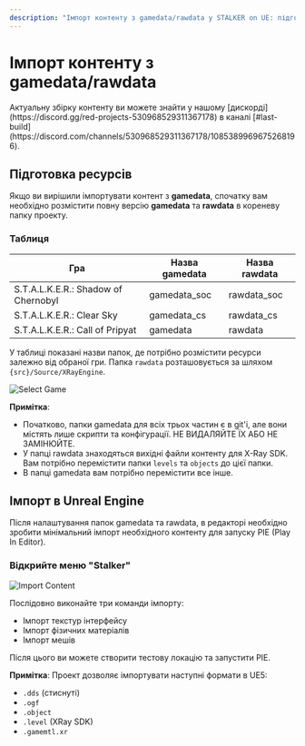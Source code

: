 ```yaml
---
description: "Імпорт контенту з gamedata/rawdata у STALKER on UE: підготовка ресурсів, налаштування директорій, мінімальний імпорт для PIE."
---
```



# Імпорт контенту з gamedata/rawdata
<Callout type="info" emoji="ℹ️">
  Актуальну збірку контенту ви можете знайти у нашому [дискорді](https://discord.gg/red-projects-530968529311367178) в каналі [#last-build](https://discord.com/channels/530968529311367178/1085389969675268196).
</Callout>

## Підготовка ресурсів
Якщо ви вирішили імпортувати контент з **gamedata**, спочатку вам необхідно розмістити повну версію **gamedata** та **rawdata** в кореневу папку проекту.

### Таблиця

| Гра                                 | Назва gamedata | Назва rawdata |
|-------------------------------------|----------------|---------------|
| S.T.A.L.K.E.R.: Shadow of Chernobyl | gamedata_soc   | rawdata_soc   |
| S.T.A.L.K.E.R.: Clear Sky           | gamedata_cs    | rawdata_cs    |
| S.T.A.L.K.E.R.: Call of Pripyat     | gamedata       | rawdata       |

У таблиці показані назви папок, де потрібно розмістити ресурси залежно від обраної гри. Папка `rawdata` розташовується за шляхом `{src}/Source/XRayEngine`.

![Select Game](./import-content.ru/img/gamedata-dir.png)

**Примітка**:
* Початково, папки gamedata для всіх трьох частин є в git'і, але вони містять лише скрипти та конфігурації. НЕ ВИДАЛЯЙТЕ ЇХ АБО НЕ ЗАМІНЮЙТЕ.
* У папці rawdata знаходяться вихідні файли контенту для X-Ray SDK. Вам потрібно перемістити папки `levels` та `objects` до цієї папки.
* В папці gamedata вам потрібно перемістити все інше.

## Імпорт в Unreal Engine

Після налаштування папок gamedata та rawdata, в редакторі необхідно зробити мінімальний імпорт необхідного контенту для запуску PIE (Play In Editor).

### Відкрийте меню "Stalker"

![Import Content](./import-content.ru/img/import.png)

Послідовно виконайте три команди імпорту:
- Імпорт текстур інтерфейсу
- Імпорт фізичних матеріалів
- Імпорт мешів

Після цього ви можете створити тестову локацію та запустити PIE.

**Примітка**:
Проект дозволяє імпортувати наступні формати в UE5:
- `.dds` (стиснуті)
- `.ogf`
- `.object`
- `.level` (XRay SDK)
- `.gamemtl.xr`
